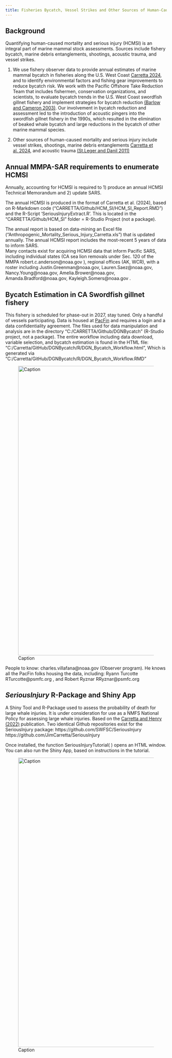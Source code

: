 ```yaml
---
title: Fisheries Bycatch, Vessel Strikes and Other Sources of Human-Caused Mortality
---
```


## Background

Quantifying human-caused mortality and serious injury (HCMSI) is an integral part of marine mammal stock assessments. Sources include fishery bycatch, marine debris entanglements, shootings, acoustic trauma, and vessel strikes.

1.  We use fishery observer data to provide annual estimates of marine mammal bycatch in fisheries along the U.S. West Coast [Carretta 2024](https://repository.library.noaa.gov/view/noaa/61363), and to identify environmental factors and fishing gear improvements to reduce bycatch risk. We work with the Pacific Offshore Take Reduction Team that includes fishermen, conservation organizations, and scientists, to evaluate bycatch trends in the U.S. West Coast swordfish gillnet fishery and implement strategies for bycatch reduction [(Barlow and Cameron 2003)](https://onlinelibrary.wiley.com/doi/abs/10.1111/j.1748-7692.2003.tb01108.x). Our involvement in bycatch reduction and assessment led to the introduction of acoustic pingers into the swordfish gillnet fishery in the 1990s, which resulted in the elimination of beaked whale bycatch and large reductions in the bycatch of other marine mammal species.

2.  Other sources of human-caused mortality and serious injury include vessel strikes, shootings, marine debris entanglements [Carretta et al. 2024](https://repository.library.noaa.gov/view/noaa/66175), and acoustic trauma [(St.Leger and Danil 2011)](https://www.ingentaconnect.com/content/mts/mtsj/2011/00000045/00000006/art00012)

## Annual MMPA-SAR requirements to enumerate HCMSI

Annually, accounting for HCMSI is required to 1) produce an annual HCMSI Technical Memorandum and 2) update SARS.

The annual HCMSI is produced in the format of Carretta et al. (2024), based on R-Markdown code (“CARRETTA/Github/HCM_SI/HCM_SI_Report.RMD”) and the R-Script ‘SeriousInjuryExtract.R’. This is located in the “CARRETTA/Github/HCM_SI” folder = R-Studio Project (not a package).

The annual report is based on data-mining an Excel file (“Anthropogenic_Mortality_Serious_Injury_Carretta.xls”) that is updated annually. The annual HCMSI report includes the most-recent 5 years of data to inform SARS.\
Many contacts exist for acquiring HCMSI data that inform Pacific SARS, including individual states (CA sea lion removals under Sec. 120 of the MMPA robert.c.anderson\@noaa.gov ), regional offices (AK, WCR), with a roster including Justin.Greenman\@noaa.gov, Lauren.Saez\@noaa.gov, Nancy.Young\@noaa.gov, Amelia.Brower\@noaa.gov, Amanda.Bradford\@noaa.gov, Kayleigh.Somers\@noaa.gov .

## Bycatch Estimation in CA Swordfish gillnet fishery

This fishery is scheduled for phase-out in 2027, stay tuned. Only a handful of vessels participating. Data is housed at [PacFin](https://reports.psmfc.org/pacfin/f?p=501:1000) and requires a login and a data confidentiality agreement. The files used for data manipulation and analysis are in the directory “C:/CARRETTA/Github/DGNBycatch” (R-Studio project, not a package). The entire workflow including data download, variable selection, and bycatch estimation is found in the HTML file: “C:/Carretta/GitHub/DGNBycatch/R/DGN_Bycatch_Workflow.html”, Which is generated via “C:/Carretta/GitHub/DGNBycatch/R/DGN_Bycatch_Workflow.RMD”

![Caption](images/DGN_Bycatch_1.png){width="900"}

People to know: charles.villafana\@noaa.gov (Observer program). He knows all the PacFin folks housing the data, including: Ryann Turcotte RTurcotte\@psmfc.org , and Robert Ryznar RRyznar\@psmfc.org

## *SeriousInjury* R-Package and Shiny App

A Shiny Tool and R-Package used to assess the probability of death for large whale injuries. It is under consideration for use as a NMFS National Policy for assessing large whale injuries. Based on the [Carretta and Henry (2022)](https://www.frontiersin.org/journals/marine-science/articles/10.3389/fmars.2022.863070/full) publication. Two identical Github repositories exist for the SeriousInjury package: https://github.com/SWFSC/SeriousInjury https://github.com/JimCarretta/SeriousInjury

Once installed, the function SeriousInjuryTutorial( ) opens an HTML window. You can also run the Shiny App, based on instructions in the tutorial.

![Caption](images/SeriousInjuryShiny.png){width="900"}
